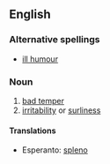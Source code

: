 ==English==

===Alternative spellings===
* [[ill humour]]

===Noun===
{{en-noun}}

# [[bad temper]]
# [[irritability]] or [[surliness]]

====Translations====
* Esperanto: [[spleno]]